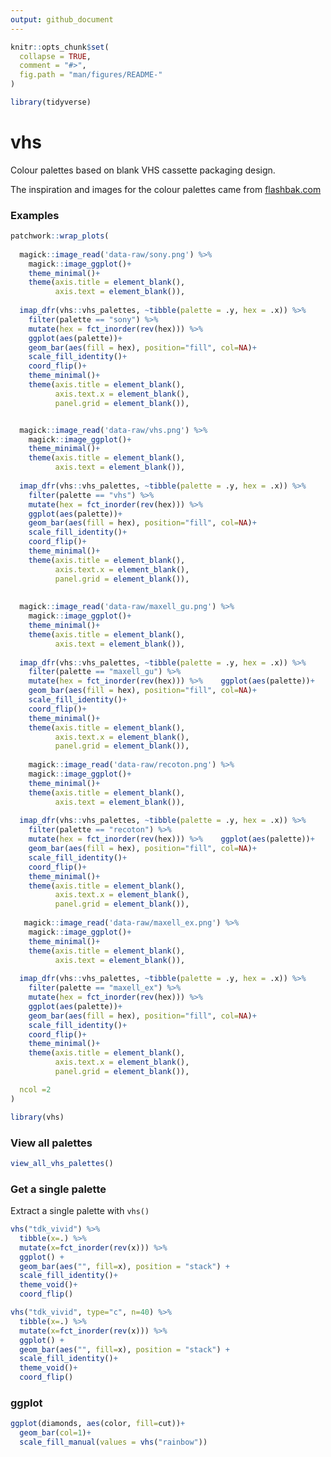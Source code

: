 ```yaml
---
output: github_document
---
```


<!-- README.md is generated from README.Rmd. Please edit that file -->

```r
knitr::opts_chunk$set(
  collapse = TRUE,
  comment = "#>",
  fig.path = "man/figures/README-"
)

library(tidyverse)
```

# vhs
Colour palettes based on blank VHS cassette packaging design.

The inspiration and images for the colour palettes came from [flashbak.com](https://flashbak.com/blank-vhs-cassette-packaging-design-trends-art-402545/)

### Examples
```r
patchwork::wrap_plots(
  
  magick::image_read('data-raw/sony.png') %>% 
    magick::image_ggplot()+
    theme_minimal()+
    theme(axis.title = element_blank(),
          axis.text = element_blank()),
  
  imap_dfr(vhs::vhs_palettes, ~tibble(palette = .y, hex = .x)) %>%
    filter(palette == "sony") %>% 
    mutate(hex = fct_inorder(rev(hex))) %>% 
    ggplot(aes(palette))+
    geom_bar(aes(fill = hex), position="fill", col=NA)+
    scale_fill_identity()+
    coord_flip()+
    theme_minimal()+
    theme(axis.title = element_blank(),
          axis.text.x = element_blank(),
          panel.grid = element_blank()),


  magick::image_read('data-raw/vhs.png') %>% 
    magick::image_ggplot()+
    theme_minimal()+
    theme(axis.title = element_blank(),
          axis.text = element_blank()),
  
  imap_dfr(vhs::vhs_palettes, ~tibble(palette = .y, hex = .x)) %>%
    filter(palette == "vhs") %>% 
    mutate(hex = fct_inorder(rev(hex))) %>%
    ggplot(aes(palette))+
    geom_bar(aes(fill = hex), position="fill", col=NA)+
    scale_fill_identity()+
    coord_flip()+
    theme_minimal()+
    theme(axis.title = element_blank(),
          axis.text.x = element_blank(),
          panel.grid = element_blank()),
  
  
  magick::image_read('data-raw/maxell_gu.png') %>% 
    magick::image_ggplot()+
    theme_minimal()+
    theme(axis.title = element_blank(),
          axis.text = element_blank()),
  
  imap_dfr(vhs::vhs_palettes, ~tibble(palette = .y, hex = .x)) %>%
    filter(palette == "maxell_gu") %>% 
    mutate(hex = fct_inorder(rev(hex))) %>%    ggplot(aes(palette))+
    geom_bar(aes(fill = hex), position="fill", col=NA)+
    scale_fill_identity()+
    coord_flip()+
    theme_minimal()+
    theme(axis.title = element_blank(),
          axis.text.x = element_blank(),
          panel.grid = element_blank()),
  
    magick::image_read('data-raw/recoton.png') %>% 
    magick::image_ggplot()+
    theme_minimal()+
    theme(axis.title = element_blank(),
          axis.text = element_blank()),
  
  imap_dfr(vhs::vhs_palettes, ~tibble(palette = .y, hex = .x)) %>%
    filter(palette == "recoton") %>% 
    mutate(hex = fct_inorder(rev(hex))) %>%    ggplot(aes(palette))+
    geom_bar(aes(fill = hex), position="fill", col=NA)+
    scale_fill_identity()+
    coord_flip()+
    theme_minimal()+
    theme(axis.title = element_blank(),
          axis.text.x = element_blank(),
          panel.grid = element_blank()),
  
   magick::image_read('data-raw/maxell_ex.png') %>% 
    magick::image_ggplot()+
    theme_minimal()+
    theme(axis.title = element_blank(),
          axis.text = element_blank()),
  
  imap_dfr(vhs::vhs_palettes, ~tibble(palette = .y, hex = .x)) %>%
    filter(palette == "maxell_ex") %>% 
    mutate(hex = fct_inorder(rev(hex))) %>% 
    ggplot(aes(palette))+
    geom_bar(aes(fill = hex), position="fill", col=NA)+
    scale_fill_identity()+
    coord_flip()+
    theme_minimal()+
    theme(axis.title = element_blank(),
          axis.text.x = element_blank(),
          panel.grid = element_blank()),

  ncol =2
)
```

```r
library(vhs)
```

### View all palettes
```r
view_all_vhs_palettes()
```

### Get a single palette
Extract a single palette with `vhs()`
```r
vhs("tdk_vivid") %>% 
  tibble(x=.) %>%
  mutate(x=fct_inorder(rev(x))) %>%
  ggplot() +
  geom_bar(aes("", fill=x), position = "stack") +
  scale_fill_identity()+
  theme_void()+
  coord_flip()

vhs("tdk_vivid", type="c", n=40) %>% 
  tibble(x=.) %>%
  mutate(x=fct_inorder(rev(x))) %>%
  ggplot() +
  geom_bar(aes("", fill=x), position = "stack") +
  scale_fill_identity()+
  theme_void()+
  coord_flip()
```

### ggplot
```r
ggplot(diamonds, aes(color, fill=cut))+
  geom_bar(col=1)+
  scale_fill_manual(values = vhs("rainbow"))
```

